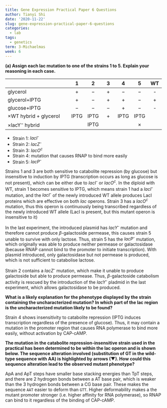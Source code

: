 ```yaml
---
title: Gene Expression Practical Paper 6 Questions
author: Tianyi Shi
date: '2020-11-22'
slug: gene-expression-practical-paper-6-questions
categories:
  - lab
tags:
  - genetics
term: 3-Michaelmas
week: 6
---
```


**(a) Assign each lac mutation to one of the strains 1 to 5. Explain your reasoning in each case.**

|                       |   1   |   2   |   3   |   4   |   5   |  WT   |
| --------------------- | :---: | :---: | :---: | :---: | :---: | :---: |
| glycerol              |   +   |   −   |   +   |   −   |   −   |   -   |
| glycerol+IPTG         |   +   |   −   |   +   |   +   |   −   |   +   |
| glucose+IPTG          |   −   |   −   |   −   |   +   |   −   |   -   |
| ×WT hybrid + glycerol | IPTG  | IPTG  |   +   | IPTG  | IPTG  |       |
| ×lacY^−^ hybrid       |       | IPTG  |       |       |   ×   |       |

- Strain 1: *lacI^-^*
- Strain 2: *lacZ^-^*
- Strain 3: *lacO^c^*
- Strain 4: mutation that causes RNAP to bind more easily
- Strain 5: *lacP^-^*

Strains 1 and 3 are both sensitive to catabolite repression (by glucose) but insensitive to induction by IPTG (transcription occurs as long as glucose is not present), which can be either due to *lacI^-^* or *lacO^c^*. In the diploid with WT, strain 1 becomes sensitive to IPTG, which means strain 1 had a *lacI^-^* mutation, and the *lacI^-^* of the newly introduced WT allele produces LacI proteins which are effective on both *lac* operons. Strain 3 has a *lacO^c^* mutation, thus this operon is continuously being transcribed regardless of the newly introduced WT allele (LacI is present, but this mutant operon is insensitive to it)

In the last experiment, the introduced plasmid has *lacY^-^* mutation and therefore cannot produce $\beta$-galactoside permease, this causes strain 5 unable to survive with only lactose. Thus, strain 5 has the *lacP^-^* mutation, which originally was able to produce neither permease or galactosidase (because RNAP cannot bind to the promoter to initiate transcription). With plasmid introduced, only galactosidase but not permease is produced, which is not sufficient to catabolise lactose.

Strain 2 contains a *lacZ^-^* mutation, which make it unable to produce galactoside but able to produce permease. Thus, $\beta$-galactoside catabolism activity is rescued by the introduction of the *lacY^-^* pladmid in the last experiment, which allows galactosidase to be produced.

**What is a likely explanation for the phenotype displayed by the strain containing the uncharacterized mutation? In which part of the lac region is the uncharacterized mutation likely to be found?**

Strain 4 shows insensitivity to catabolite repression (IPTG induces transcription regardless of the presence of glucose). Thus, it may contain a mutation in the promoter region that causes RNA polymerase to bind more easily, without activation by CAP-cAMP.

**The mutation in the catabolite repression-insensitive strain used in the practical has been determined to be within the lac operon and is shown below. The sequence alteration involved (substitution of GT in the wild-type sequence with AA) is highlighted by arrows (▼). How could this sequence alteration lead to the observed mutant phenotype?**

ApA and ApT steps have smaller base stacking energies than TpT steps, and there are 2 hydrogen bonds between a AT base pair, which is weaker than the 3 hydrogen bonds between a CG base pair. These makes the sequence `AAT` easier to deform than `GTT`. Higher deformability makes a the mutant promoter stronger (i.e. higher affinity for RNA polymerase), so RNAP can bind to it regardless of the binding of CAP-cAMP.